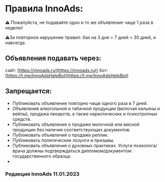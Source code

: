 # Правила InnoAds:

⚠️ Пожалуйста, не подавайте одно и то же объявление чаще 1 раза в неделю!

⚠️За повторное нарушение правил: бан на 3 дня > 7 дней > 30 дней, и навсегда.

## Объявления подавать через:
сайт: [https://innoads.ru](https://innoads.ru)\
бот: [https://t.me/InnoAdsHelpBot](https://t.me/InnoAdsHelpBot)

## Запрещается:

* Публиковать объявление повторно чаще одного раза в 7 дней.
* Объявления алкогольной и табачной продукции (включая кальяны и вейпы), продажа лекарств, а также наркотических и психотропных средств.
* Публиковать объявления о продаже молочной или мясной продукции без наличия соответствующих документов.
* Публиковать объявления о продаже реплик.
* Публиковать политические лозунги и призывы.
* Публиковать объявления о духовных практиках. Услуги психолога/врача должны подтверждаться дипломом/документом государственного образца.
*

### Редакция InnoAds 11.01.2023
